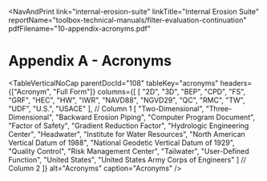 
<NavAndPrint 
  link="internal-erosion-suite" 
  linkTitle="Internal Erosion Suite" 
  reportName="toolbox-technical-manuals/filter-evaluation-continuation" 
  pdfFilename="10-appendix-acronyms.pdf"
></NavAndPrint>

# Appendix A - Acronyms

<TableVerticalNoCap parentDocId="108" tableKey="acronyms"
headers={["Acronym", "Full Form"]}
columns={[
  [
  "2D", "3D", "BEP", "CPD", "FS", "GRF", "HEC", "HW", "IWR", "NAVD88", "NGVD29",
  "QC", "RMC", "TW", "UDF", "U.S.", "USACE"
], // Column 1
[
  "Two-Dimensional", "Three-Dimensional", "Backward Erosion Piping", "Computer Program Document",
  "Factor of Safety", "Gradient Reduction Factor", "Hydrologic Engineering Center", "Headwater",
  "Institute for Water Resources", "North American Vertical Datum of 1988",
  "National Geodetic Vertical Datum of 1929", "Quality Control", "Risk Management Center",
  "Tailwater", "User-Defined Function", "United States", "United States Army Corps of Engineers"
] // Column 2
]}
alt="Acronyms"
caption="Acronyms"
/>
